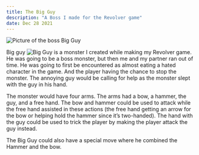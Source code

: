 ```yaml
---
title: The Big Guy
description: "A Boss I made for the Revolver game"
date: Dec 28 2021
---
```


<Image
        src="/images/big-guy.png"
        alt="Picture of the boss Big Guy"
        width={500} 
        height={500}
      />


Big guy ![Big Guy](/images/big-guy.png) is a monster I created while making my Revolver game.
He was going to be a boss monster, but then me and my partner ran out of time. 
He was going to first be encountered as almost eating a hated character in the game. And the player having the chance to stop the monster. The annoying guy would be calling for help as the monster slept with the guy in his hand.

The monster would have four arms. The arms had a bow, a hammer, the guy, and a free hand. 
The bow and hammer could be used to attack while the free hand assisted in these actions (the free hand getting an arrow for the bow or helping hold the hammer since it’s two-handed). 
The hand with the guy could be used to trick the player by making the player attack the guy instead.


The Big Guy could also have a special move where he combined the Hammer and the bow.


